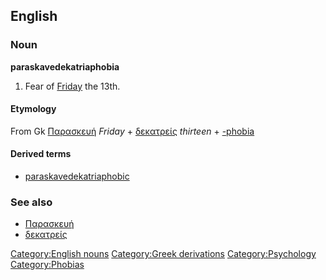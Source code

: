 {{wikipediapar|Friday the 13th}}

==English==

===Noun===
'''paraskavedekatriaphobia''' 
# Fear of [[Friday]] the 13th.

==== Etymology ====
From Gk [[Παρασκευή]] ''Friday'' + [[δεκατρείς]] ''thirteen'' + [[-phobia]]

==== Derived terms ====
* [[paraskavedekatriaphobic]]

===See also===
* [[Παρασκευή]]
* [[δεκατρείς]]

[[Category:English nouns]]
[[Category:Greek derivations]]
[[Category:Psychology]]


[[Category:Phobias]]